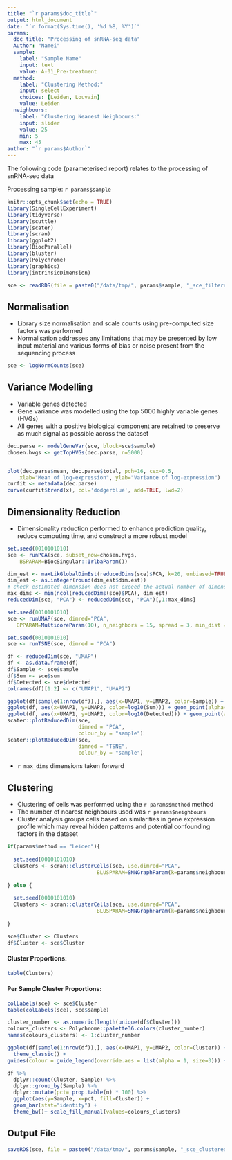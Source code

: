 ```yaml
---
title: "`r params$doc_title`"
output: html_document
date: "`r format(Sys.time(), '%d %B, %Y')`"
params:
  doc_title: "Processing of snRNA-seq data"
  Author: "Namei"
  sample:
    label: "Sample Name"
    input: text
    value: A-01_Pre-treatment
  method:
    label: "Clustering Method:"
    input: select
    choices: [Leiden, Louvain]
    value: Leiden
  neighbours:
    label: "Clustering Nearest Neighbours:"
    input: slider
    value: 25
    min: 5
    max: 45
author: "`r params$Author`"
---
```


The following code (parameterised report) relates to the processing of snRNA-seq data

Processing sample:
`r params$sample`

```r
knitr::opts_chunk$set(echo = TRUE)
library(SingleCellExperiment)
library(tidyverse)
library(scuttle)
library(scater)
library(scran)
library(ggplot2)
library(BiocParallel)
library(bluster)
library(Polychrome)
library(graphics)
library(intrinsicDimension)
```

```r
sce <- readRDS(file = paste0("/data/tmp/", params$sample, "_sce_filtered.rds"))
```

## Normalisation

* Library size normalisation and scale counts using pre-computed size factors was performed
* Normalisation addresses any limitations that may be presented by low input material and various forms of bias or noise present from the sequencing process

```r
sce <- logNormCounts(sce)
```

## Variance Modelling

* Variable genes detected
* Gene variance was modelled using the top 5000 highly variable genes (HVGs)
* All genes with a positive biological component are retained to preserve as much signal as possible across the dataset

```r
dec.parse <- modelGeneVar(sce, block=sce$sample)
chosen.hvgs <- getTopHVGs(dec.parse, n=5000)


plot(dec.parse$mean, dec.parse$total, pch=16, cex=0.5,
    xlab="Mean of log-expression", ylab="Variance of log-expression")
curfit <- metadata(dec.parse)
curve(curfit$trend(x), col='dodgerblue', add=TRUE, lwd=2)
```

## Dimensionality Reduction

* Dimensionality reduction performed to enhance prediction quality, reduce computing time, and construct a more robust model

```r
set.seed(0010101010)
sce <- runPCA(sce, subset_row=chosen.hvgs,
    BSPARAM=BiocSingular::IrlbaParam())

dim_est <- maxLikGlobalDimEst(reducedDims(sce)$PCA, k=20, unbiased=TRUE)
dim_est <- as.integer(round(dim_est$dim.est))
# check estimated dimension does not exceed the actual number of dimensions
max_dims <- min(ncol(reducedDims(sce)$PCA), dim_est)
reducedDim(sce, "PCA") <- reducedDim(sce, "PCA")[,1:max_dims]

set.seed(0010101010)
sce <- runUMAP(sce, dimred="PCA", 
   BPPARAM=MulticoreParam(10), n_neighbors = 15, spread = 3, min_dist = 0.1)

set.seed(0010101010)
sce <- runTSNE(sce, dimred = "PCA") 

df <- reducedDim(sce, "UMAP")
df <- as.data.frame(df)
df$Sample <- sce$sample
df$Sum <- sce$sum
df$Detected <- sce$detected
colnames(df)[1:2] <- c("UMAP1", "UMAP2")

ggplot(df[sample(1:nrow(df)),], aes(x=UMAP1, y=UMAP2, color=Sample)) + geom_point(alpha=0.5) + theme_classic() 
ggplot(df, aes(x=UMAP1, y=UMAP2, color=log10(Sum))) + geom_point(alpha=0.5) + theme_classic() + scale_color_viridis_c()
ggplot(df, aes(x=UMAP1, y=UMAP2, color=log10(Detected))) + geom_point(alpha=0.5) + theme_classic() + scale_color_viridis_c()
scater::plotReducedDim(sce, 
                       dimred = "PCA", 
                       colour_by = "sample")
scater::plotReducedDim(sce, 
                       dimred = "TSNE", 
                       colour_by = "sample")
```

* `r max_dims` dimensions taken forward

## Clustering

* Clustering of cells was performed using the `r params$method` method
* The number of nearest neighbours used was `r params$neighbours`
* Cluster analysis groups cells based on similarities in gene expression profile which may reveal hidden patterns and potential confounding factors in the dataset

```r
if(params$method == "Leiden"){
  
  set.seed(0010101010)
  Clusters <- scran::clusterCells(sce, use.dimred="PCA", 
                             BLUSPARAM=SNNGraphParam(k=params$neighbours, type="rank", cluster.fun="leiden"))
  
} else {
  
  set.seed(0010101010)
  Clusters <- scran::clusterCells(sce, use.dimred="PCA", 
                             BLUSPARAM=SNNGraphParam(k=params$neighbours, type="rank", cluster.fun="louvain"))
  
}

sce$Cluster <- Clusters
df$Cluster <- sce$Cluster
```

#### Cluster Proportions:
```r
table(Clusters)
```

#### Per Sample Cluster Proportions:
```r
colLabels(sce) <- sce$Cluster
table(colLabels(sce), sce$sample)
```

```r
cluster_number <- as.numeric(length(unique(df$Cluster)))
colours_clusters <- Polychrome::palette36.colors(cluster_number)
names(colours_clusters) <- 1:cluster_number

ggplot(df[sample(1:nrow(df)),], aes(x=UMAP1, y=UMAP2, color=Cluster)) + geom_point(alpha=0.5) + 
  theme_classic() +
guides(colour = guide_legend(override.aes = list(alpha = 1, size=3))) + scale_color_manual(values=colours_clusters) 

df %>%
  dplyr::count(Cluster, Sample) %>%       
  dplyr::group_by(Sample) %>%
  dplyr::mutate(pct= prop.table(n) * 100) %>%
  ggplot(aes(y=Sample, x=pct, fill=Cluster)) +
  geom_bar(stat="identity") +
  theme_bw()+ scale_fill_manual(values=colours_clusters) 
```

## Output File 

```r
saveRDS(sce, file = paste0("/data/tmp/", params$sample, "_sce_clustered.rds"))
```

